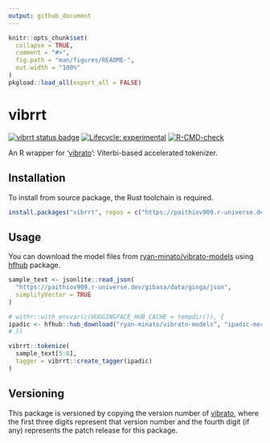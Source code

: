 ```yaml
---
output: github_document
---
```


<!-- README.md is generated from README.Rmd. Please edit that file -->

```r
knitr::opts_chunk$set(
  collapse = TRUE,
  comment = "#>",
  fig.path = "man/figures/README-",
  out.width = "100%"
)
pkgload::load_all(export_all = FALSE)
```

# vibrrt

<!-- badges: start -->
[![vibrrt status badge](https://paithiov909.r-universe.dev/badges/vibrrt)](https://paithiov909.r-universe.dev)
[![Lifecycle: experimental](https://img.shields.io/badge/lifecycle-experimental-orange.svg)](https://lifecycle.r-lib.org/articles/stages.html#experimental)
[![R-CMD-check](https://github.com/paithiov909/vibrrt/actions/workflows/R-CMD-check.yaml/badge.svg)](https://github.com/paithiov909/vibrrt/actions/workflows/R-CMD-check.yaml)
<!-- badges: end -->

An R wrapper for '[vibrato](https://github.com/daac-tools/vibrato)': Viterbi-based accelerated tokenizer.

## Installation

To install from source package, the Rust toolchain is required.

```r
install.packages("vibrrt", repos = c("https://paithiov909.r-universe.dev", "https://cloud.r-project.org"))
```

## Usage

You can download the model files from [ryan-minato/vibrato-models](https://huggingface.co/ryan-minato/vibrato-models)
using [hfhub](https://github.com/mlverse/hfhub) package.


```r
sample_text <- jsonlite::read_json(
  "https://paithiov909.r-universe.dev/gibasa/data/ginga/json",
  simplifyVector = TRUE
)

# withr::with_envvar(c(HUGGINGFACE_HUB_CACHE = tempdir()), {
ipadic <- hfhub::hub_download("ryan-minato/vibrato-models", "ipadic-mecab-2_7_0/system.dic")
# })

vibrrt::tokenize(
  sample_text[5:8],
  tagger = vibrrt::create_tagger(ipadic)
)
```

## Versioning

This package is versioned by copying the version number of [vibrato](https://github.com/daac-tools/vibrato),
where the first three digits represent that version number
and the fourth digit (if any) represents the patch release for this package.
